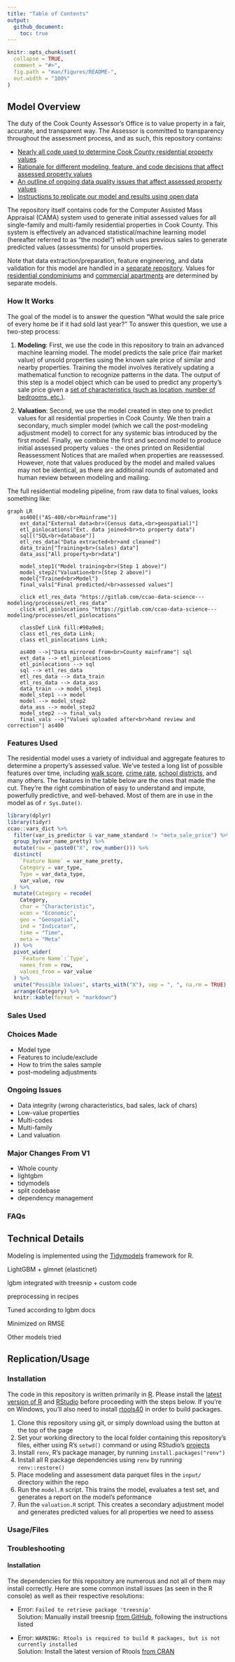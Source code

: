 ---
title: "Table of Contents"
output: 
  github_document:
    toc: true
---

<!-- README.md is generated from README.Rmd. Please edit that file -->

```{r, include = FALSE}
knitr::opts_chunk$set(
  collapse = TRUE,
  comment = "#>",
  fig.path = "man/figures/README-",
  out.width = "100%"
)
```

## Model Overview

The duty of the Cook County Assessor's Office is to value property in a fair, accurate, and transparent way. The Assessor is committed to transparency throughout the assessment process, and as such, this repository contains:

* [Nearly all code used to determine Cook County residential property values](./)
* [Rationale for different modeling, feature, and code decisions that affect assessed property values](#choices-made)
* [An outline of ongoing data quality issues that affect assessed property values](#ongoing-issues)
* [Instructions to replicate our model and results using open data](#installation)

The repository itself contains code for the Computer Assisted Mass Appraisal (CAMA) system used to generate initial assessed values for all single-family and multi-family residential properties in Cook County. This system is effectively an advanced statistical/machine learning model (hereafter referred to as "the model") which uses previous sales to generate predicted values (assessments) for unsold properties. 

Note that data extraction/preparation, feature engineering, and data validation for this model are handled in a [separate repository](https://gitlab.com/ccao-data-science---modeling/processes/etl_res_data). Values for [residential condominiums](https://gitlab.com/ccao-data-science---modeling/models/ccao_condo_avm) and [commercial apartments](https://gitlab.com/ccao-data-science---modeling/models/commercial-apartments-automated-valuation-model) are determined by separate models.

### How It Works

The goal of the model is to answer the question "What would the sale price of every home be if it had sold last year?" To answer this question, we use a two-step process:

1. **Modeling**: First, we use the code in this repository to train an advanced machine learning model. The model predicts the sale price (fair market value) of unsold properties using the known sale price of similar and nearby properties. Training the model involves iteratively updating a mathematical function to recognize patterns in the data. The output of this step is a model object which can be used to predict any property's sale price given a [set of characteristics (such as location, number of bedrooms, etc.)](#features-used).

2. **Valuation**: Second, we use the model created in step one to predict values for all residential properties in Cook County. We then train a secondary, much simpler model (which we call the post-modeling adjustment model) to correct for any systemic bias introduced by the first model. Finally, we combine the first and second model to produce initial assessed property values - the ones printed on Residential Reassessment Notices that are mailed when properties are reassessed. However, note that values produced by the model and mailed values may not be identical, as there are additional rounds of automated and human review between modeling and mailing.

The full residential modeling pipeline, from raw data to final values, looks something like:

``` mermaid
graph LR
    as400[("AS-400/<br>Mainframe")]
    ext_data["External data<br>(Census data,<br>geospatial)"]
    etl_pinlocations("Ext. data joined<br>to property data")
    sql[("SQL<br>database")]
    etl_res_data("Data extracted<br>and cleaned")
    data_train["Training<br>(sales) data"]
    data_ass["All property<br>data"]

    model_step1("Model training<br>(Step 1 above)")
    model_step2("Valuation<br>(Step 2 above)")
    model{"Trained<br>Model"}
    final_vals["Final predicted/<br>assessed values"]

    click etl_res_data "https://gitlab.com/ccao-data-science---modeling/processes/etl_res_data"
    click etl_pinlocations "https://gitlab.com/ccao-data-science---modeling/processes/etl_pinlocations"

    classDef Link fill:#90a9e8;
    class etl_res_data Link;
    class etl_pinlocations Link;

    as400 -->|"Data mirrored from<br>County mainframe"| sql
    ext_data --> etl_pinlocations
    etl_pinlocations --> sql
    sql --> etl_res_data
    etl_res_data --> data_train
    etl_res_data --> data_ass
    data_train --> model_step1
    model_step1 --> model
    model --> model_step2
    data_ass --> model_step2
    model_step2 --> final_vals
    final_vals -->|"Values uploaded after<br>hand review and correction"| as400
```

### Features Used

The residential model uses a variety of individual and aggregate features to determine a property's assessed value. We've tested a long list of possible features over time, including [walk score](https://gitlab.com/ccao-data-science---modeling/models/ccao_res_avm/-/blob/9407d1fae1986c5ce1f5434aa91d3f8cf06c8ea1/output/test_new_variables/county_walkscore.html), [crime rate](https://gitlab.com/ccao-data-science---modeling/models/ccao_res_avm/-/blob/9407d1fae1986c5ce1f5434aa91d3f8cf06c8ea1/output/test_new_variables/chicago_crimerate.html), [school districts](https://gitlab.com/ccao-data-science---modeling/models/ccao_res_avm/-/blob/9407d1fae1986c5ce1f5434aa91d3f8cf06c8ea1/output/test_new_variables/county_school_boundaries_mean_encoded.html), and many others. The features in the table below are the ones that made the cut. They're the right combination of easy to understand and impute, powerfully predictive, and well-behaved. Most of them are in use in the model as of `r Sys.Date()`.

```{r features_used, message=FALSE, echo=FALSE}
library(dplyr)
library(tidyr)
ccao::vars_dict %>%
  filter(var_is_predictor & var_name_standard != "meta_sale_price") %>%
  group_by(var_name_pretty) %>%
  mutate(row = paste0("X", row_number())) %>%
  distinct(
    `Feature Name` = var_name_pretty,
    Category = var_type,
    Type = var_data_type,
    var_value, row
  ) %>%
  mutate(Category = recode(
    Category,
    char = "Characteristic",
    econ = "Economic",
    geo = "Geospatial",
    ind = "Indicator",
    time = "Time",
    meta = "Meta"
  )) %>%
  pivot_wider(
    `Feature Name`:`Type`,
    names_from = row,
    values_from = var_value
  ) %>%
  unite("Possible Values", starts_with("X"), sep = ", ", na.rm = TRUE) %>%
  arrange(Category) %>%
  knitr::kable(format = "markdown")
```

### Sales Used



### Choices Made

- Model type
- Features to include/exclude
- How to trim the sales sample
- post-modeling adjustments

### Ongoing Issues

- Data integrity (wrong characteristics, bad sales, lack of chars)
- Low-value properties
- Multi-codes
- Multi-family
- Land valuation


### Major Changes From V1

- Whole county
- lightgbm
- tidymodels
- split codebase
- dependency management

### FAQs




## Technical Details

Modeling is implemented using the [Tidymodels](https://www.tidymodels.org/) framework for R. 

LightGBM + glmnet (elasticnet)

lgbm integrated with treesnip + custom code

preprocessing in recipes

Tuned according to lgbm docs

Minimized on RMSE

Other models tried






## Replication/Usage

### Installation

The code in this repository is written primarily in [R](https://www.r-project.org/about.html). Please install the [latest version of R](https://cloud.r-project.org/) and [RStudio](https://rstudio.com/products/rstudio/download/) before proceeding with the steps below. If you're on Windows, you'll also need to install [rtools40](https://cran.r-project.org/bin/windows/Rtools/) in order to build packages.

1. Clone this repository using git, or simply download using the button at the top of the page
2. Set your working directory to the local folder containing this repository's files, either using R's `setwd()` command or using RStudio's [projects](https://support.rstudio.com/hc/en-us/articles/200526207-Using-Projects)
3. Install `renv`, R's package manager, by running `install.packages("renv")`
4. Install all R package dependencies using `renv` by running `renv::restore()`
5. Place modeling and assessment data parquet files in the `input/` directory within the repo
6. Run the `model.R` script. This trains the model, evaluates a test set, and generates a report on the model's peformance
7. Run the `valuation.R` script. This creates a secondary adjustment model and generates predicted values for all properties we need to assess

### Usage/Files

### Troubleshooting

#### Installation

The dependencies for this repository are numerous and not all of them may install correctly. Here are some common install issues (as seen in the R console) as well as their respective resolutions:

- Error: `Failed to retrieve package 'treesnip'`
<br>Solution: Manually install treesnip [from GitHub](https://github.com/curso-r/treesnip), following the instructions listed

- Error: `WARNING: Rtools is required to build R packages, but is not currently installed`
<br>Solution: Install the latest version of Rtools [from CRAN](https://cran.r-project.org/bin/windows/Rtools/)
